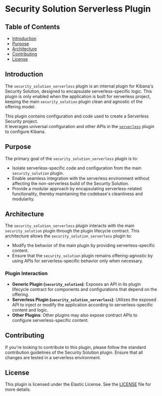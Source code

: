 # **Security Solution Serverless Plugin**

## **Table of Contents**
- [Introduction](#introduction)
- [Purpose](#purpose)
- [Architecture](#architecture)
- [Contributing](#contributing)
- [License](#license)

## **Introduction**
The `security_solution_serverless` plugin is an internal plugin for Kibana's Security Solution, designed to encapsulate serverless-specific logic. 
This plugin is only enabled when the application is built for serverless project, keeping the main `security_solution` plugin clean and agnostic of the offering model.

This plugin contains configuration and code used to create a Serverless Security project.  
It leverages universal configuration and other APIs in the [`serverless`](../serverless/README.mdx) plugin to configure Kibana.

## **Purpose**
The primary goal of the `security_solution_serverless` plugin is to:
- Isolate serverless-specific code and configuration from the main `security_solution` plugin.
- Enable seamless integration with the serverless environment without affecting the non-serverless build of the Security Solution.
- Provide a modular approach by encapsulating serverless-related functionality, thereby maintaining the codebase's cleanliness and modularity.

## **Architecture**
The `security_solution_serverless` plugin interacts with the main `security_solution` plugin through the plugin lifecycle contract. 
This architecture allows the `security_solution_serverless` plugin to:
- Modify the behavior of the main plugin by providing serverless-specific content.
- Ensure that the `security_solution` plugin remains offering-agnostic by using APIs for serverless-specific behavior only when necessary.

### **Plugin Interaction**
- **Generic Plugin (`security_solution`)**: Exposes an API in its plugin lifecycle contract for components and configurations that depend on the offering.
- **Serverless Plugin (`security_solution_serverless`)**: Utilizes the exposed API to inject or modify the application according to serverless-specific content and logic.
- **Other Plugins**: Other plugins may also expose contract APIs to configure serverless-specific content. 

## **Contributing**
If you're looking to contribute to this plugin, please follow the standard contribution guidelines of the Security Solution plugin. Ensure that all changes are tested in a serverless environment.

## **License**
This plugin is licensed under the Elastic License. See the [LICENSE](../LICENSE.txt) file for more details.

